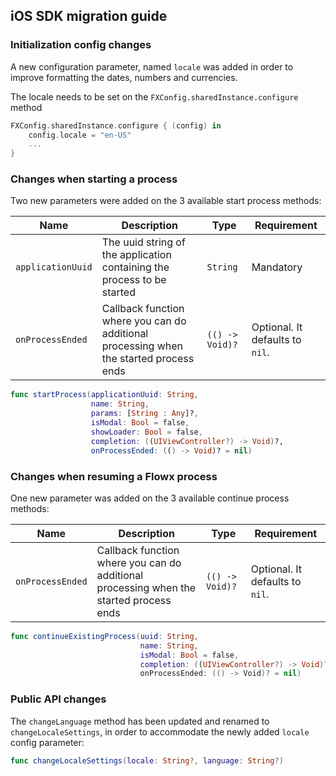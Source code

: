 ## iOS SDK migration guide

### Initialization config changes

A new configuration parameter, named `locale` was added in order to improve formatting the dates, numbers and currencies.

The locale needs to be set on the `FXConfig.sharedInstance.configure` method

```swift
FXConfig.sharedInstance.configure { (config) in
    config.locale = "en-US"
    ...
}
```

### Changes when starting a process

Two new parameters were added on the 3 available start process methods:

| Name              | Description                                                                                        | Type                               | Requirement                                         |
| ----------------- | -------------------------------------------------------------------------------------------------- | ---------------------------------- | --------------------------------------------------- |
| `applicationUuid` | The uuid string of the application containing the process to be started                            | `String`                           | Mandatory                                           |
| `onProcessEnded`  | Callback function where you can do additional processing when the started process ends             | `(() -> Void)?`                    | Optional. It defaults to `nil`.                     |

```swift
func startProcess(applicationUuid: String, 
                  name: String, 
                  params: [String : Any]?, 
                  isModal: Bool = false, 
                  showLoader: Bool = false, 
                  completion: ((UIViewController?) -> Void)?, 
                  onProcessEnded: (() -> Void)? = nil)
```

### Changes when resuming a Flowx process

One new parameter was added on the 3 available continue process methods:

| Name             | Description                                                                                        | Type                               | Requirement                       |
| ---------------- | -------------------------------------------------------------------------------------------------- | ---------------------------------- | --------------------------------- |
| `onProcessEnded` | Callback function where you can do additional processing when the started process ends             | `(() -> Void)?`                    | Optional. It defaults to `nil`.   |

```swift
func continueExistingProcess(uuid: String, 
                             name: String, 
                             isModal: Bool = false, 
                             completion: ((UIViewController?) -> Void)? = nil, 
                             onProcessEnded: (() -> Void)? = nil)
```

### Public API changes

The `changeLanguage` method has been updated and renamed to `changeLocaleSettings`, in order to accommodate the newly added `locale` config parameter:

```swift
func changeLocaleSettings(locale: String?, language: String?)
```
